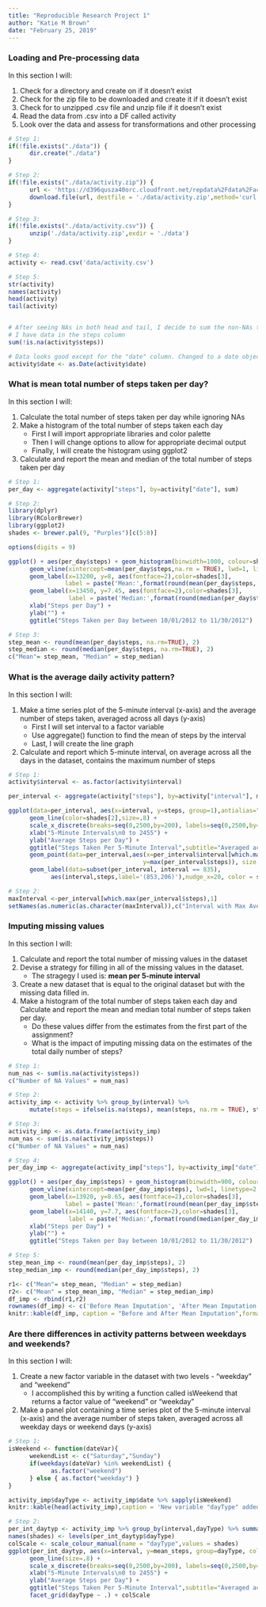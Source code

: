 ```yaml
---
title: "Reproducible Research Project 1"
author: "Katie M Brown"
date: "February 25, 2019"
---
```


### Loading and Pre-processing data
In this section I will:

1. Check for a directory and create on if it doesn't exist
2. Check for the zip file to be downloaded and create it if it doesn't exist
3. Check for to unzipped .csv file and unzip file if it doesn't exist
4. Read the data from .csv into a DF called activity
5. Look over the data and assess for transformations and other processing

```r
# Step 1:
if(!file.exists("./data")) {
      dir.create("./data")
}

# Step 2:
if(!file.exists("./data/activity.zip")) {
      url <- 'https://d396qusza40orc.cloudfront.net/repdata%2Fdata%2Factivity.zip'
      download.file(url, destfile = './data/activity.zip',method='curl' )
}

# Step 3: 
if(!file.exists("./data/activity.csv")) {
      unzip('./data/activity.zip',exdir = './data')
}

# Step 4:
activity <- read.csv('data/activity.csv')

# Step 5:
str(activity)
names(activity)
head(activity)
tail(activity)


# After seeing NAs in both head and tail, I decide to sum the non-NAs to verify
# I have data in the steps column
sum(!is.na(activity$steps))

# Data looks good except for the "date" column. Changed to a date object here:
activity$date <- as.Date(activity$date)
```

### What is mean total number of steps taken per day?
In this section I will:

1. Calculate the total number of steps taken per day while ignoring NAs
2. Make a histogram of the total number of steps taken each day
      + First I will import appropriate libraries and color palette
      + Then I will change options to allow for appropriate decimal output
      + Finally, I will create the histogram using ggplot2
3. Calculate and report the mean and median of the total number of steps taken per day

```r
# Step 1:
per_day <- aggregate(activity["steps"], by=activity["date"], sum)

# Step 2:
library(dplyr)
library(RColorBrewer)
library(ggplot2)
shades <- brewer.pal(9, "Purples")[c(5:8)]

options(digits = 9)

ggplot() + aes(per_day$steps) + geom_histogram(binwidth=1000, colour=shades[2], fill=shades[1]) +
      geom_vline(xintercept=mean(per_day$steps,na.rm = TRUE), lwd=1, linetype=2, color=shades[4]) +
      geom_label(x=13200, y=8, aes(fontface=2),color=shades[3], 
                label = paste('Mean:',format(round(mean(per_day$steps, na.rm=TRUE), 2), nsmall = 2))) +
      geom_label(x=13450, y=7.45, aes(fontface=2),color=shades[3], 
                 label = paste('Median:',format(round(median(per_day$steps, na.rm=TRUE), 2), nsmall = 2))) +
      xlab("Steps per Day") +
      ylab("") +
      ggtitle("Steps Taken per Day between 10/01/2012 to 11/30/2012")

# Step 3:
step_mean <- round(mean(per_day$steps, na.rm=TRUE), 2)
step_median <- round(median(per_day$steps, na.rm=TRUE), 2)
c("Mean"= step_mean, "Median" = step_median)

```

### What is the average daily activity pattern?
In this section I will:

1. Make a time series plot of the 5-minute interval (x-axis) and the average number of steps taken, averaged across all days (y-axis)
      + First I will set interval to a factor variable
      + Use aggregate() function to find the mean of steps by the interval
      + Last, I will create the line graph
2. Calculate and report which 5-minute interval, on average across all the days in the dataset, contains the maximum number of steps

```r
# Step 1:
activity$interval <- as.factor(activity$interval)

per_interval <- aggregate(activity["steps"], by=activity["interval"], mean, na.rm=TRUE)

ggplot(data=per_interval, aes(x=interval, y=steps, group=1),antialias="none") +
      geom_line(color=shades[2],size=.8) +
      scale_x_discrete(breaks=seq(0,2500,by=200), labels=seq(0,2500,by=200)) +
      xlab("5-Minute Intervals\n0 to 2455") +
      ylab("Average Steps per Day") +
      ggtitle("Steps Taken Per 5-Minute Interval",subtitle="Averaged across all days") + 
      geom_point(data=per_interval,aes(x=per_interval$interval[which.max(per_interval$steps)],
                                      y=max(per_interval$steps)), size = 3, color=shades[3]) +
      geom_label(data=subset(per_interval, interval == 835),
            aes(interval,steps,label='(853,206)'),nudge_x=20, color = shades[3])

# Step 2:
maxInterval <-per_interval[which.max(per_interval$steps),1]
setNames(as.numeric(as.character(maxInterval)),c("Interval with Max Average Steps"))
```

### Imputing missing values
In this section I will:

1. Calculate and report the total number of missing values in the dataset
2. Devise a strategy for filling in all of the missing values in the dataset. 
      + The stragegy I used is: **mean per 5-minute interval**
3. Create a new dataset that is equal to the original dataset but with the missing data filled in.
4. Make a histogram of the total number of steps taken each day and Calculate and report the mean and median total number of steps taken per day. 
      + Do these values differ from the estimates from the first part of the assignment? 
      + What is the impact of imputing missing data on the estimates of the total daily number of steps?

```r
# Step 1:
num_nas <- sum(is.na(activity$steps))
c("Number of NA Values" = num_nas)

# Step 2:
activity_imp <- activity %>% group_by(interval) %>% 
      mutate(steps = ifelse(is.na(steps), mean(steps, na.rm = TRUE), steps))

# Step 3:
activity_imp <- as.data.frame(activity_imp)
num_nas <- sum(is.na(activity_imp$steps))
c("Number of NA Values" = num_nas)

# Step 4:
per_day_imp <- aggregate(activity_imp["steps"], by=activity_imp["date"], sum)

ggplot() + aes(per_day_imp$steps) + geom_histogram(binwidth=900, colour=shades[2], fill=shades[1]) +
      geom_vline(xintercept=mean(per_day_imp$steps), lwd=1, linetype=2, color=shades[4]) +
      geom_label(x=13920, y=8.65, aes(fontface=2),color=shades[3], 
                label = paste('Mean:',format(round(mean(per_day_imp$steps), 2), nsmall = 2))) +
      geom_label(x=14140, y=7.7, aes(fontface=2),color=shades[3], 
                 label = paste('Median:',format(round(median(per_day_imp$steps), 2), nsmall = 2))) +
      xlab("Steps per Day") +
      ylab("") +
      ggtitle("Steps Taken per Day between 10/01/2012 to 11/30/2012")

# Step 5:
step_mean_imp <- round(mean(per_day_imp$steps), 2)
step_median_imp <- round(median(per_day_imp$steps), 2)

r1<- c("Mean"= step_mean, "Median" = step_median)
r2<- c("Mean" = step_mean_imp, "Median" = step_median_imp)
df_imp <- rbind(r1,r2)
rownames(df_imp) <- c('Before Mean Imputation', 'After Mean Imputation')
knitr::kable(df_imp, caption = "Before and After Mean Imputation",format="markdown" )
```

### Are there differences in activity patterns between weekdays and weekends?
In this section I will:

1. Create a new factor variable in the dataset with two levels - "weekday" and "weekend"
      + I accomplished this by writing a function called isWeekend that returns a
      factor value of "weekend" or "weekday"
2. Make a panel plot containing a time series plot of the 5-minute interval (x-axis) and the average number of steps taken, averaged across all weekday days or weekend days (y-axis)

```r
# Step 1:
isWeekend <- function(dateVar){
      weekendList <- c("Saturday","Sunday")
      if(weekdays(dateVar) %in% weekendList) {
            as.factor("weekend")
      } else { as.factor("weekday") }
}

activity_imp$dayType <- activity_imp$date %>% sapply(isWeekend) 
knitr::kable(head(activity_imp),caption = 'New variable "dayType" added to dataset',format="markdown" )

# Step 2:
per_int_daytyp <- activity_imp %>% group_by(interval,dayType) %>% summarize(mean_steps = mean(steps))
names(shades) <- levels(per_int_daytyp$dayType)
colScale <- scale_colour_manual(name = "dayType",values = shades)
ggplot(per_int_daytyp, aes(x=interval, y=mean_steps, group=dayType, color=dayType),antialias="none") + 
      geom_line(size=.8) + 
      scale_x_discrete(breaks=seq(0,2500,by=200), labels=seq(0,2500,by=200)) +
      xlab("5-Minute Intervals\n0 to 2455") +
      ylab("Average Steps per Day") +
      ggtitle("Steps Taken Per 5-Minute Interval",subtitle="Averaged across all days") +
      facet_grid(dayType ~ .) + colScale



```
